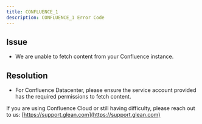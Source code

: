 ```yaml
---
title: CONFLUENCE_1
description: CONFLUENCE_1 Error Code
---
```


## Issue

- We are unable to fetch content from your Confluence instance.

## Resolution

- For Confluence Datacenter, please ensure the service account provided has the required permissions to fetch content.

If you are using Confluence Cloud or still having difficulty, please reach out to us: [https://support.glean.com](https://support.glean.com)
